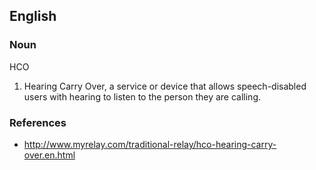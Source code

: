 ==English==

===Noun===
HCO
# Hearing Carry Over, a service or device that allows speech-disabled users with hearing to listen to the person they are calling. 
===References===
*http://www.myrelay.com/traditional-relay/hco-hearing-carry-over.en.html